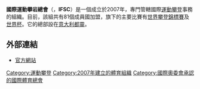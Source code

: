 {{Infobox Organization
|name = 國際運動攀登總會<br>International Federation of Sport Climbing
|image_border =
|size =
|caption = 
|motto =
|type = 體育組織
|formation = 2007年
|headquarters = {{flagicon|ITA}} [[都靈|都靈]]
|membership = 
|leader_title = 主席
|leader_name ={{flagicon|ITA}} Marco Maria Scolaris
|website = {{URL|ifsc-climbing.org}}
}}

'''國際運動攀岩總會'''（{{lang|en|International Federation of Sport Climbing}}，'''IFSC'''）是一個成立於2007年，專門管轄國際[[運動攀登|運動攀登]]事務的組織。目前，該組共有81個成員國加盟，旗下的主要比賽有[[世界攀登錦標賽|世界攀登錦標賽]]及[[運動攀登世界杯|世界杯]]。它的總部設在[[意大利|意大利]][[都靈|都靈]]。

==外部連結==
*[http://www.ifsc-climbing.org 官方網站]{{Wayback|url=http://www.ifsc-climbing.org/ |date=20110623131903 }}

{{國際運動總會}}

[[Category:運動攀登|Category:運動攀登]]
[[Category:2007年建立的體育組織|Category:2007年建立的體育組織]]
[[Category:國際奧委會承認的國際體育總會|Category:國際奧委會承認的國際體育總會]]